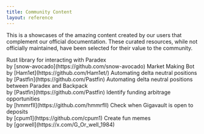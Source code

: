 ```yaml
---
title: Community Content
layout: reference
---
```


This is a showcases of the amazing content created by our users that complement our official documentation.
These curated resources, while not officially maintained, have been selected for their value to the community.

<CardGroup cols={3}>
  <Card icon="fa-brands fa-rust" title="Paradex Rust SDK" href="https://github.com/snow-avocado/paradex-rs">
    Rust library for interacting with Paradex<br />
    by [snow-avocado](https://github.com/snow-avocado)
  </Card>
  <Card
    icon="display-chart-up-circle-dollar"
    title="Paradex Trading Bot"
    href="https://github.com/Ham1et/paradex-bot"
  >
    Market Making Bot <br />
    by [Ham1et](https://github.com/Ham1et/)
  </Card>
  <Card
    icon="robot"
    title="Paradex Delta Neutral Trading Bot"
    href="https://github.com/Ham1et/paradex-bot"
  >
    Automating delta neutral positions<br />
    by [Pastfin](https://github.com/Pastfin)
  </Card>
  <Card
    icon="user-robot"
    title="Paradex + Backpack Delta Neutral Trading Bot"
    href="https://github.com/Pastfin/Paradex-Backpack-delta-neutral-bot"
  >
    Automating delta neutral positions between Paradex and Backpack<br />
    by [Pastfin](https://github.com/Pastfin)
  </Card>
  <Card
    icon="money-bill-transfer"
    title="Paradex Arbitrage Dashboard"
    href="https://paradex.hedgie.org/"
  >
    Identify funding arbitrage opportunities <br />
    by [hmmrfll](https://github.com/hmmrfll)
  </Card>
  <Card
    icon="monitor-waveform"
    title="Gigavault Monitor Bot"
    href="https://github.com/cpum1/gigavault_monitor_bot"
  >
    Check when Gigavault is open to deposits <br />
    by [cpum1](https://github.com/cpum1)
  </Card>
  <Card
    icon="message-smile"
    title="Paradex Meme Generator"
    href="https://paradex.meme/"
  >
    Create fun memes <br />
    by [gorwell](https://x.com/G_Or_well_1984)
  </Card>
</CardGroup>
